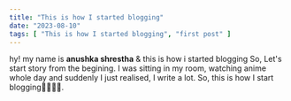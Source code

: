 ```yaml
---
title: "This is how I started blogging"
date: "2023-08-10"
tags: [ "This is how I started blogging", "first post" ]
---
```


hy! my name is **anushka shrestha**
& this is how i started blogging
So, Let's start story from the begining.
I was sitting in my room, watching anime whole day and suddenly I just realised, I write a lot. So, this is how I start blogging🫠🤣🤦‍♂️.
